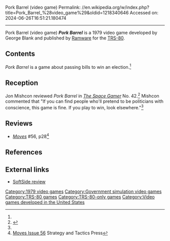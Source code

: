 Pork Barrel (video game)
Permalink: //en.wikipedia.org/w/index.php?title=Pork_Barrel_%28video_game%29&oldid=1218340646
Accessed on: 2024-06-26T16:51:21.180474



------
Pork Barrel (video game)
{{more citations needed|date=February 2018}}
{{Short description|1979 video game}}
{{Infobox video game
| collapsible = 
| state = 
| italic title = 
| title = Pork Barrel
| image = 
| alt = 
| caption = 
| developer = 
| publisher = [[Ramware]]
| series = 
| engine = 
| platforms = [[TRS-80]]
| released = 1979
| genre = [[Government simulation game]]
| modes = 
}}
'''''Pork Barrel''''' is a 1979 video game developed by George Blank and published by [[Ramware]] for the [[TRS-80]].

==Contents==
''Pork Barrel'' is a game about passing bills to win an election.<ref name="SG"/>

==Reception==
Jon Mishcon reviewed ''Pork Barrel'' in ''[[The Space Gamer]]'' No. 42.<ref name="SG">{{cite journal|last=Mishcon |first=Jon |date=August 1981 |title=Capsule Reviews|journal=[[The Space Gamer]]|publisher=[[Steve Jackson Games]]|issue=42|pages=36}}</ref> Mishcon commented that "If you can find people who'll pretend to be politicians with conscience, this game is fine. If you play to win, look elsewhere."<ref name="SG"/>

==Reviews==
*''[[Moves (magazine)|Moves]]'' #56, p28<ref>[https://strategyandtacticspress.com/library-files/Moves%20Issue56.pdf Moves Issue 56] Strategy and Tactics Press</ref>

==References==
{{reflist}}

==External links==
*[https://archive.org/details/softside-magazine-02/page/n51/mode/2up SoftSide review]

[[Category:1979 video games]]
[[Category:Government simulation video games]]
[[Category:TRS-80 games]]
[[Category:TRS-80-only games]]
[[Category:Video games developed in the United States]]